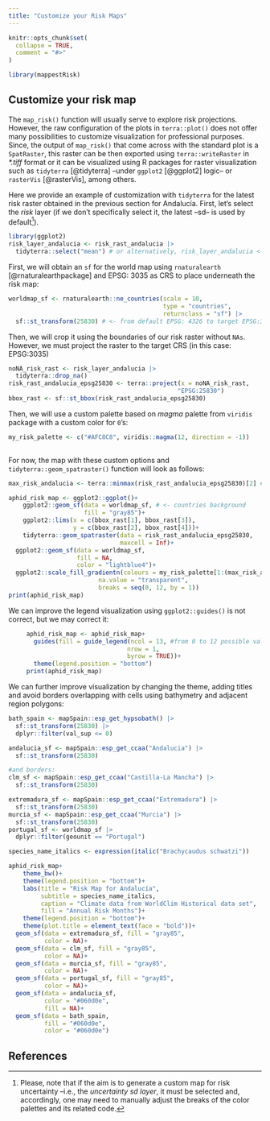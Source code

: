 ```yaml
---
title: "Customize your Risk Maps"
---
```


```r
knitr::opts_chunk$set(
  collapse = TRUE,
  comment = "#>"
)
```

```r
library(mappestRisk)
```

## Customize your risk map

The `map_risk()` function will usually serve to explore risk projections. However, the raw configuration of the plots in `terra::plot()` does not offer many possibilities to customize visualization for professional purposes. Since, the output of `map_risk()` that come across with the standard plot is a `SpatRaster`, this raster can be then exported using `terra::writeRaster` in *\*.tiff* format or it can be visualized using R packages for raster visualization such as `tidyterra` [@tidyterra] –under `ggplot2` [@ggplot2] logic– or `rasterVis` [@rasterVis], among others.

Here we provide an example of customization with `tidyterra` for the latest risk raster obtained in the previous section for Andalucía. First, let's select the *risk* layer (if we don't specifically select it, the latest –sd– is used by default[^1]).

[^1]: Please, note that if the aim is to generate a custom map for risk uncertainty –i.e., the *uncertainty sd layer*, it must be selected and, accordingly, one may need to manually adjust the breaks of the color palettes and its related code.

```r
library(ggplot2)
risk_layer_andalucia <- risk_rast_andalucia |> 
  tidyterra::select("mean") # or alternatively, risk_layer_andalucia <- risk_rast_andalucia["mean"]
```

First, we will obtain an `sf` for the world map using `rnaturalearth` [@rnaturalearthpackage] and EPSG: 3035 as CRS to place underneath the risk map:

```r
worldmap_sf <- rnaturalearth::ne_countries(scale = 10,
                                           type = "countries",
                                           returnclass = "sf") |>
  sf::st_transform(25830) # <- from default EPSG: 4326 to target EPSG:3035
```

Then, we will crop it using the boundaries of our risk raster without `NAs`. However, we must project the raster to the target CRS (in this case: EPSG:3035)

```r
noNA_risk_rast <- risk_layer_andalucia |> 
  tidyterra::drop_na()
risk_rast_andalucia_epsg25830 <- terra::project(x = noNA_risk_rast,
                                               "EPSG:25830")
bbox_rast <- sf::st_bbox(risk_rast_andalucia_epsg25830)
```

Then, we will use a custom palette based on *magma* palette from `viridis` package with a custom color for `0`'s:

```r
my_risk_palette <- c("#AFC8C8", viridis::magma(12, direction = -1))
                      
```

For now, the map with these custom options and `tidyterra::geom_spatraster()` function will look as follows:

```r
max_risk_andalucia <- terra::minmax(risk_rast_andalucia_epsg25830)[2] # for manual scale fill visualization 

aphid_risk_map <- ggplot2::ggplot()+
    ggplot2::geom_sf(data = worldmap_sf, # <- countries background
                     fill = "gray85")+
    ggplot2::lims(x = c(bbox_rast[1], bbox_rast[3]),
                  y = c(bbox_rast[2], bbox_rast[4]))+
    tidyterra::geom_spatraster(data = risk_rast_andalucia_epsg25830, 
                               maxcell = Inf)+
  ggplot2::geom_sf(data = worldmap_sf,
                   fill = NA,
                   color = "lightblue4")+
  ggplot2::scale_fill_gradientn(colours = my_risk_palette[1:(max_risk_andalucia+1)], # to preserve the scales
                         na.value = "transparent",
                         breaks = seq(0, 12, by = 1))
print(aphid_risk_map)
```

We can improve the legend visualization using `ggplot2::guides()` is not correct, but we may correct it:

```r
     aphid_risk_map <- aphid_risk_map+
       guides(fill = guide_legend(ncol = 13, #from 0 to 12 possible values
                                 nrow = 1, 
                                 byrow = TRUE))+
       theme(legend.position = "bottom")
     print(aphid_risk_map)
```

We can further improve visualization by changing the theme, adding titles and avoid borders overlapping with cells using bathymetry and adjacent region polygons:

```r
bath_spain <- mapSpain::esp_get_hypsobath() |> 
  sf::st_transform(25830) |> 
  dplyr::filter(val_sup <= 0)

andalucia_sf <- mapSpain::esp_get_ccaa("Andalucia") |> 
  sf::st_transform(25830)

#and borders:
clm_sf <- mapSpain::esp_get_ccaa("Castilla-La Mancha") |> 
  sf::st_transform(25830)

extremadura_sf <- mapSpain::esp_get_ccaa("Extremadura") |> 
  sf::st_transform(25830)
murcia_sf <- mapSpain::esp_get_ccaa("Murcia") |> 
  sf::st_transform(25830)
portugal_sf <- worldmap_sf |> 
  dplyr::filter(geounit == "Portugal")

species_name_italics <- expression(italic("Brachycaudus schwatzi"))

aphid_risk_map+
    theme_bw()+
    theme(legend.position = "bottom")+
    labs(title = "Risk Map for Andalucía",
         subtitle = species_name_italics,
         caption = "Climate data from WorldClim Historical data set",
         fill = "Annual Risk Months")+
    theme(legend.position = "bottom")+
    theme(plot.title = element_text(face = "bold"))+
  geom_sf(data = extremadura_sf, fill = "gray85",
          color = NA)+
  geom_sf(data = clm_sf, fill = "gray85",
          color = NA)+
  geom_sf(data = murcia_sf, fill = "gray85",
          color = NA)+
  geom_sf(data = portugal_sf, fill = "gray85",
          color = NA)+
  geom_sf(data = andalucia_sf, 
          color = "#060d0e",
          fill = NA)+
  geom_sf(data = bath_spain,
          fill = "#060d0e",
          color = "#060d0e")
```

## References
